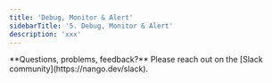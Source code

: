 ```yaml
---
title: 'Debug, Monitor & Alert'
sidebarTitle: '5. Debug, Monitor & Alert'
description: 'xxx'
---
```


<Info>
**Questions, problems, feedback?** Please reach out on the [Slack community](https://nango.dev/slack).
</Info>